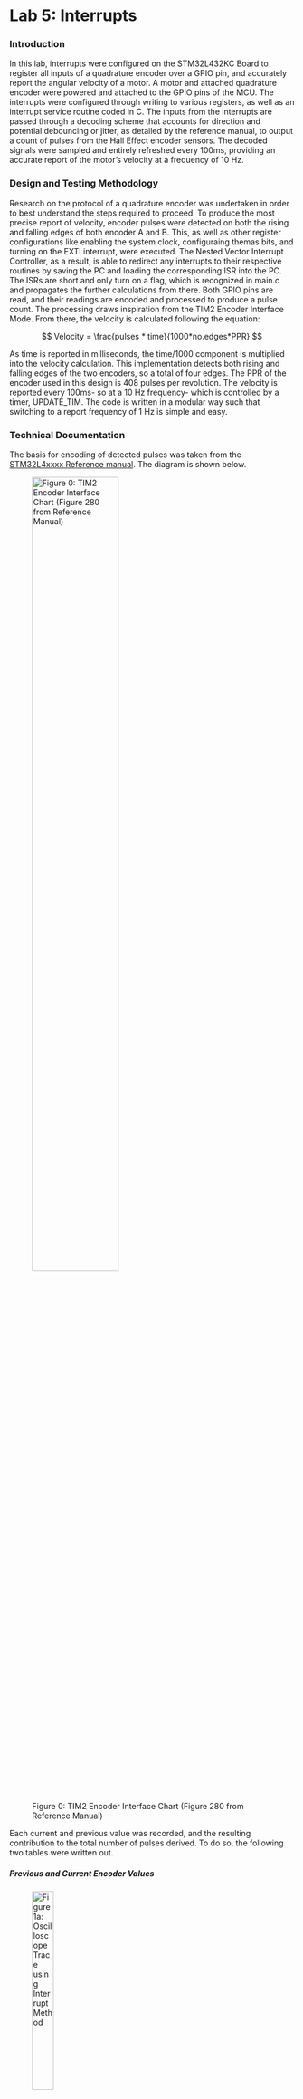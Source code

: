 # Lab 5: Interrupts


### Introduction
In this lab, interrupts were configured on the STM32L432KC Board to register all inputs of a quadrature encoder over a GPIO pin, and accurately report the angular velocity of a motor. A motor and attached quadrature encoder were powered and attached to the GPIO pins of the MCU. The interrupts were configured through writing to various registers, as well as an interrupt service routine coded in C. The inputs from the interrupts are passed through a decoding scheme that accounts for direction and potential debouncing or jitter, as detailed by the reference manual, to output a count of pulses from the Hall Effect encoder sensors. The decoded signals were sampled and entirely refreshed every 100ms, providing an accurate report of the motor's velocity at a frequency of 10 Hz.

### Design and Testing Methodology
Research on the protocol of a quadrature encoder was undertaken in order to best understand the steps required to proceed. To produce the most precise report of velocity, encoder pulses were detected on both the rising and falling edges of both encoder A and B. This, as well as other register configurations like enabling the system clock, configuraing themas bits, and turning on the EXTI interrupt, were executed. The Nested Vector Interrupt Controller, as a result, is able to redirect any interrupts to their respective routines by saving the PC and loading the corresponding ISR into the PC. The ISRs are short and only turn on a flag, which is recognized in main.c and propagates the further calculations from there. Both GPIO pins are read, and their readings are encoded and processed to produce a pulse count. The processing draws inspiration from the TIM2 Encoder Interface Mode. From there, the velocity is calculated following the equation:

$$
Velocity = 
\frac{pulses * time}{1000*no.edges*PPR}
$$

As time is reported in milliseconds, the time/1000 component is multiplied into the velocity calculation. This implementation detects both rising and falling edges of the two encoders, so a total of four edges. The PPR of the encoder used in this design is 408 pulses per revolution.
The velocity is reported every 100ms- so at a 10 Hz frequency- which is controlled by a timer, UPDATE_TIM. The code is written in a modular way such that switching to a report frequency of 1 Hz is simple and easy.

### Technical Documentation

The basis for encoding of detected pulses was taken from the [STM32L4xxxx Reference manual](file:///Users/bellahottenrott/Downloads/rm0394-stm32l41xxx42xxx43xxx44xxx45xxx46xxx-advanced-armbased-32bit-mcus-stmicroelectronics%20(1).pdf). The diagram is shown below. 

![Figure 0: TIM2 Encoder Interface Chart (Figure 280 from Reference Manual)](images/EncoderInterface.png){width=60% fig-align="center"}

Each current and previous value was recorded, and the resulting contribution to the total number of pulses derived. To do so, the following two tables were written out.

##### Previous and Current Encoder Values
::: {#Encoder layout-ncol=2}
![Figure 1a: Oscilloscope Trace using Interrupt Method](images/binaryfsm.png){width=30%}

![Figure 1b: Converted to Decimal](images/decimalfsm.png){width=30%}
:::

These detailed processing was executed through a case statement in C. 

Calculations to verify this implementation are shown below. The frequency of pulses was found through an oscilloscope, and the velocity was backward counted from there by hand. The result was compared to what was found in Segger.

![Figure 3: Velocity Calculations](images/calculations.png){fig-align="center"}

### Interrupt Diagram

The below diagram illustrates the main steps of the program and different function calls that execute with the enabled interrupts.

![Figure 3: Interrupt Flowchart](images/flowchart.png){width=60% fig-align="center"}

### Schematic

The below schematic illustrates the simple setup for this design.

![Figure 4: Schematic](images/schematic.png){width=60% fig-align="center"}

### Results and Discussion
This project successfully demonstrated the ability and efficacy of an interrupt protocol to act immediately.

In order to further investigate the reduction in latency by implementing an interrupt scheme, similar code was run using a polling method, where the GPIO pins were simply scanned. The differences were observed over an oscilloscope. Traces of the input pulse signals from the encoder are visible in both. An "acknowledged" signal is also put on the scope, for both implementations. 

##### Polling Oscilloscope Traces
::: {#Polling layout-ncol=2}
![Figure 5a: Oscilloscope Trace using Polling Method](images/polling.png)

![Figure 5b: Zoomed in](images/pollingzoom.png)
:::

##### Interrupt Oscilloscope Traces
::: {#Interrupt layout-ncol=2}
![Figure 6a: Oscilloscope Trace using Interrupt Method](images/interrupt.png)

![Figure 6b: Zoomed in](images/interruptzoom.png)
:::

As can be seen, the polling method- which required 200 ms of delay- missed a large amount of the pulses in processing the realized pulse. As a result, the velocity was grossly miscalculated. On the other hand, the interrupt method is demonstrated to capture both the rising and falling edge of the single encoder pulse. Therefore- especially at high speeds- the performance of a manual polling method is much poorer than that of an interrupt implementation.


### Conclusion
This design was a successful implementation of a quadrature encoder. The reported velocity is precise for a variety of reasons. For one, the system is very responsiveness due to the configured interrupts. The high resolution provided by four edge detection provides more precision, as well as the 10 Hz update rate, and the reporting of velocity to four decimal points. This lab took me 11 hours. 

### AI Prototype Summary
I prompted ChatGPT5 with the following:
        "Write me interrupt handlers to interface with a quadrature encoder. I’m using the STM32L432KC, what pins should I connect the encoder to in order to allow it to easily trigger the interrupts?"

In response, it provided me with the following:

        "// Globals
        static volatile int32_t encoder_count = 0;
        static volatile uint8_t prev_state = 0;

        // Call this during init (after HAL_Init and clocks).
        static void Encoder_EXTI_Init(void) {
            __HAL_RCC_GPIOA_CLK_ENABLE();

            gi.Mode  = GPIO_MODE_IT_RISING_FALLING;  // fire on both edges
            gi.Pull  = GPIO_PULLUP;                  // or GPIO_NOPULL if you have externals
            gi.Speed = GPIO_SPEED_FREQ_LOW;

            // Using PA0 (A) and PA1 (B). Change to whatever pins you chose.
            gi.Pin = GPIO_PIN_0 | GPIO_PIN_1;
            HAL_GPIO_Init(GPIOA, &gi);

            // Read initial state
            uint8_t a = HAL_GPIO_ReadPin(GPIOA, GPIO_PIN_0) ? 1 : 0;
            uint8_t b = HAL_GPIO_ReadPin(GPIOA, GPIO_PIN_1) ? 1 : 0;
            prev_state = (a << 1) | b;

            // Enable EXTI lines NVIC (EXTI0 for PA0, EXTI1 for PA1)
            HAL_NVIC_SetPriority(EXTI0_IRQn, 5, 0);
            HAL_NVIC_EnableIRQ(EXTI0_IRQn);

            HAL_NVIC_SetPriority(EXTI1_IRQn, 5, 0);
            HAL_NVIC_EnableIRQ(EXTI1_IRQn);
        } 
        
        // Returns +1, -1, or 0 based on transition
            static inline int8_t quad_step(uint8_t prev, uint8_t next) {
                // Index  (prev<<2)|next, values: 0, +1, -1, etc.
                static const int8_t lut[16] = {
                    0,  +1,  -1,   0,
                    -1,  0,   0,  +1,
                    +1,  0,   0,  -1,
                    0,  -1,  +1,   0
                };
                return lut[(prev << 2) | next];
            }

            static inline void Encoder_EXTI_Service(void) {
                uint8_t a = HAL_GPIO_ReadPin(GPIOA, GPIO_PIN_0) ? 1 : 0;
                uint8_t b = HAL_GPIO_ReadPin(GPIOA, GPIO_PIN_1) ? 1 : 0;
                uint8_t next = (a << 1) | b;

                int8_t d = quad_step(prev_state, next);
                prev_state = next;
                encoder_count += d;
            }

            // IRQs (CubeMX names)
            void EXTI0_IRQHandler(void) {
                HAL_GPIO_EXTI_IRQHandler(GPIO_PIN_0);
            }
            void EXTI1_IRQHandler(void) {
                HAL_GPIO_EXTI_IRQHandler(GPIO_PIN_1);
            }

            void HAL_GPIO_EXTI_Callback(uint16_t GPIO_Pin) {
                if (GPIO_Pin == GPIO_PIN_0 || GPIO_Pin == GPIO_PIN_1) {
                    Encoder_EXTI_Service();
                }
            }"

This code did not compile. I pasted some of the errors in, and the chatpot responded that it forgot to add in the line:

        "GPIO_InitTypeDef gi = {0};"
Only like this would the gi.xx have any reference to a struct. This addition still didnt compile, because it forgot to give me a header with:

        "#include stm32l4xx_hal_gpio.h"

I was a bit surprised by these mistakes, but I think the Chatbot just assumed I already had those header files somewhere.